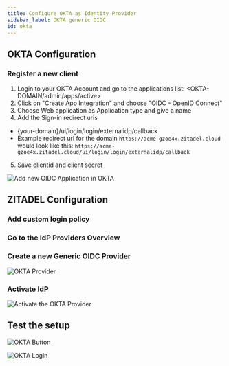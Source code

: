 ```yaml
---
title: Configure OKTA as Identity Provider
sidebar_label: OKTA generic OIDC
id: okta
---
```



<Intro provider="OKTA"/>

## OKTA Configuration

### Register a new client

1. Login to your OKTA Account and go to the applications list: <OKTA-DOMAIN/admin/apps/active>
2. Click on "Create App Integration" and choose "OIDC - OpenID Connect"
3. Choose Web application as Application type and give a name
4. Add the Sign-in redirect uris
 - {your-domain}/ui/login/login/externalidp/callback
 - Example redirect url for the domain `https://acme-gzoe4x.zitadel.cloud` would look like this:  `https://acme-gzoe4x.zitadel.cloud/ui/login/login/externalidp/callback`
5. Save clientid and client secret

![Add new OIDC Application in OKTA](/img/guides/okta_add_app.png)

## ZITADEL Configuration

### Add custom login policy

<CustomLoginPolicy/>

### Go to the IdP Providers Overview

<IDPsOverview templates="Generic OIDC"/>

### Create a new Generic OIDC Provider

<GenericOIDC
    name=": e.g. OKTA"
    issuer=": The domain of your OKTA account, Example: https://trial-1925566.okta.com"
    clientid=": Client id from the application previously created in your OKTA account"
/>


<GeneralConfigDescription provider_account="OKTA account" />

![OKTA Provider](/img/guides/zitadel_okta_create_provider.png)

### Activate IdP

<Activate/>

![Activate the OKTA Provider](/img/guides/zitadel_activate_okta.png)

## Test the setup

<TestSetup loginscreen="your OKTA login"/>

<!-- TODO: Image highlights GitHub -->
![OKTA Button](/img/guides/zitadel_login_okta.png)

![OKTA Login](/img/guides/okta_login.png)
